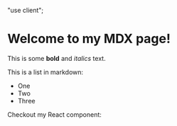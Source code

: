 "use client";

# Welcome to my MDX page!

This is some **bold** and _italics_ text.

This is a list in markdown:

- One
- Two
- Three

Checkout my React component:
